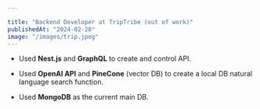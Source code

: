 ```yaml
---

title: "Backend Developer at TripTribe (out of work)"
publishedAt: "2024-02-20"
image: "/images/trip.jpeg"
---
```


- Used **Nest.js** and **GraphQL** to create and control API.

- Used **OpenAI API** and **PineCone** (vector DB) to create a local DB natural language search function.

- Used **MongoDB** as the current main DB.